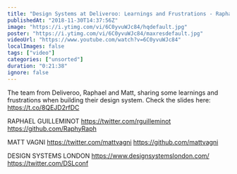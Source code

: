 ```yaml
---
title: "Design Systems at Deliveroo: Learnings and Frustrations - Raphael Guilleminot and Matt Vagni"
publishedAt: "2018-11-30T14:37:56Z"
image: "https://i.ytimg.com/vi/6C0yvuWJc84/hqdefault.jpg"
poster: "https://i.ytimg.com/vi/6C0yvuWJc84/maxresdefault.jpg"
videoUrl: "https://www.youtube.com/watch?v=6C0yvuWJc84"
localImages: false
tags: ["video"]
categories: ["unsorted"]
duration: "0:21:38"
ignore: false
---
```

The team from Deliveroo, Raphael and Matt, sharing some learnings and frustrations when building their design system. 
Check the slides here: https://t.co/8QEJD2rfDC

RAPHAEL GUILLEMINOT 
https://twitter.com/rguilleminot
https://github.com/RaphyRaph

MATT VAGNI
https://twitter.com/mattvagni
https://github.com/mattvagni

DESIGN SYSTEMS LONDON 
https://www.designsystemslondon.com/
https://twitter.com/DSLconf
